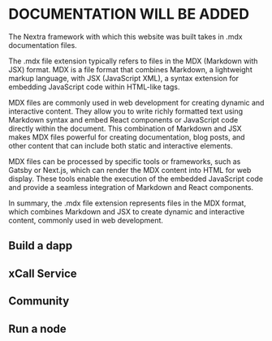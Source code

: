 # DOCUMENTATION WILL BE ADDED

The Nextra framework with which this website was built takes in .mdx documentation files.

The .mdx file extension typically refers to files in the MDX (Markdown with JSX) format. MDX is a file format that combines Markdown, a lightweight markup language, with JSX (JavaScript XML), a syntax extension for embedding JavaScript code within HTML-like tags.

MDX files are commonly used in web development for creating dynamic and interactive content. They allow you to write richly formatted text using Markdown syntax and embed React components or JavaScript code directly within the document. This combination of Markdown and JSX makes MDX files powerful for creating documentation, blog posts, and other content that can include both static and interactive elements.

MDX files can be processed by specific tools or frameworks, such as Gatsby or Next.js, which can render the MDX content into HTML for web display. These tools enable the execution of the embedded JavaScript code and provide a seamless integration of Markdown and React components.

In summary, the .mdx file extension represents files in the MDX format, which combines Markdown and JSX to create dynamic and interactive content, commonly used in web development.

## Build a dapp
## xCall Service
## Community
## Run a node

